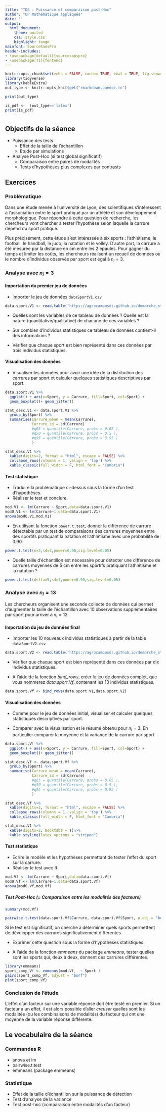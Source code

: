 ```yaml
---
title: "TD6 : Puissance et comparaison post-Hoc"
author: "UP Mathématique appliquée"
date: ''
output:
  html_document:
    theme: united
    css: style.css
    highlight: tango
mainfont: SourceSansPro
header-includes:
- \usepackage[default]{sourcesanspro}
- \usepackage[T1]{fontenc}
---
```



```r
knitr::opts_chunk$set(echo = FALSE, cache= TRUE, eval = TRUE, fig.show='hide', message = FALSE, warning = FALSE, results = 'hide' )
library(tidyverse)
library(kableExtra)
out_type <- knitr::opts_knit$get("rmarkdown.pandoc.to")

```

```r
print(out_type)

is_pdf <-  (out_type=='latex')
print(is_pdf)
```

# {.tabset .tabset-fade .tabset-pills}

##  Objectifs de la séance  


* Puissance des tests
  + Effet de la taille de l'échantillon
  + Etude par simulations
* Analyse Post-Hoc (si test global significatif)
  - Comparaison entre paires de modalités
  - Tests d'hypothèses plus complexes par contrasts
  
## Exercices 


### Problématique

Dans une étude menée à l'université de Lyon, des scientifiques s'intéressent à l'association entre le sport pratiqué par un athlète et son développement morphologique. Pour répondre à cette question de recherche, les chercheurs vont chercher à tester l'hypothèse selon laquelle la carrure dépend du sport pratiqué.

Plus précisément, cette étude s'est intéressée à six sports : l'athlétisme, le football, le handball, le judo, la natation et le volley. D'autre part, la carrure a été mesurée par la distance en cm entre les 2 épaules. Pour gagner du temps et limiter les coûts, les chercheurs réalisent un recueil de données où le nombre d'individus observés par sport est égal à $n_i=3$.

### Analyse avec $n_i=3$


#### Importation du premier jeu de données

* Importer le jeu de données `dataSportV1.csv`

```r
data.sport.V1 <- read.table('https://agrocampusds.github.io/demarche_statistique/dataSportV1.csv', sep = ';' , stringsAsFactors = TRUE, header = TRUE)
```

* Quelles sont les variables de ce tableau de données ? Quelle est la nature (quantitative/qualitative) de chacune de ces variables ?

* Sur combien d'individus statistiques ce tableau de données contient-il des informations ?

* Vérifier que chaque sport est bien représenté dans ces données par trois individus statistiques.

#### Visualisation des données

* Visualiser les données pour avoir une idée de la distribution des carrures par sport et calculer quelques statistiques descriptives par sport.

```r
data.sport.V1 %>% 
  ggplot() + aes(x=Sport, y = Carrure, fill=Sport, col=Sport) + 
  geom_boxplot()+ geom_jitter()
```

```r
stat_desc.V1 <- data.sport.V1 %>% 
  group_by(Sport) %>% 
  summarise(Carrure_mean = mean(Carrure), 
            Carrure_sd = sd(Carrure)
            #q05 = quantile(Carrure, probs = 0.05 ),
            #q50 = quantile(Carrure, probs = 0.5 ),
            #q95 = quantile(Carrure, probs = 0.95 )
            )
```

```r
stat_desc.V1 %>% 
  kable(digits=2, format = "html", escape = FALSE) %>%
  collapse_rows(columns = 1, valign = 'top') %>%
  kable_classic(full_width = F, html_font = "Cambria")
```

#### Test statistique

* Traduire la problématique ci-dessus sous la forme d'un test d'hypothèses.
* Réaliser le test et conclure.

```r
mod.V1 <- lm(Carrure ~ Sport,data=data.sport.V1)
mod0.V1 <- lm(Carrure~1,data=data.sport.V1)
anova(mod0.V1,mod.V1)
```

* En utilisant la fonction `power.t.test`, donner la différence de carrure détectable par un test de comparaisons des carrures moyennes entre des sportifs pratiquant la natation et l'athlétisme avec une probabilité de 0.90.

```r
power.t.test(n=3,sd=3,power=0.90,sig.level=0.05)
```

* Quelle taille d'échantillon est nécessaire pour détecter une différence de carrures moyennes de 5 cm entre les sportifs pratiquant l'athlétisme et la natation ?

```r
power.t.test(delta=5,sd=3,power=0.90,sig.level=0.05)
```
### Analyse avec $n_i=13$

Les chercheurs organisent une seconde collecte de données qui permet d'augmenter la taille de l'échantillon avec 10 observations supplémentaires par sport pour arriver à $n_i=13$.

#### Importation du jeu de données final

* Importer les 10 nouveaux individus statistiques à partir de la table `dataSportV2.csv`

```r
data.sport.V2 <- read.table('https://agrocampusds.github.io/demarche_statistique/dataSportV2.csv', sep = ';' , stringsAsFactors = TRUE, header = TRUE)
```

* Vérifier que chaque sport est bien représenté dans ces données par dix individus statistiques.

* A l'aide de la fonction *bind_rows*, créer le jeu de données complet, que vous nommerez *data.sport.Vf*, contenant les 13 individus statistiques.

```r
data.sport.Vf <- bind_rows(data.sport.V1,data.sport.V2)
```

#### Visualisation des données

* Comme pour le jeu de données initial, visualiser et calculer quelques statistiques descriptives par sport. 

* Comparer avec la visualisation et le résumé obtenu pour $n_i=3$. En particulier comparer la moyenne et la variance de la carrure par sport.

```r
data.sport.Vf %>% 
  ggplot() + aes(x=Sport, y = Carrure, fill=Sport, col=Sport) + 
  geom_boxplot()+ geom_jitter()
```

```r
stat_desc.Vf <- data.sport.Vf %>% 
  group_by(Sport) %>% 
  summarise(Carrure_mean = mean(Carrure), 
            Carrure_sd = sd(Carrure)
            #q05 = quantile(Carrure, probs = 0.05 ),
            #q50 = quantile(Carrure, probs = 0.5 ),
            #q95 = quantile(Carrure, probs = 0.95 )
            )
```

```r
stat_desc.Vf %>% 
  kable(digits=2, format = "html", escape = FALSE) %>%
  collapse_rows(columns = 1, valign = 'top') %>%
  kable_classic(full_width = F, html_font = "Cambria")
```

```r
stat_desc.V1 %>% 
  kable(digits=2, booktabs = T)%>%
  kable_styling(latex_options = "striped")
```

#### Test statistique

* Ecrire le modèle et les hypothèses permettant de tester l'effet du sport sur la carrure.
* Réaliser le test avec R.

```r
mod.Vf <- lm(Carrure ~ Sport,data=data.sport.Vf)
mod0.Vf <- lm(Carrure~1,data=data.sport.Vf)
anova(mod0.Vf,mod.Vf)
```

##### Test Post-Hoc (= Comparaison entre les modalités des facteurs)

```r
summary(mod.Vf)
```


```r
pairwise.t.test(data.sport.Vf$Carrure, data.sport.Vf$Sport, p.adj = "bonf")
```

Si le test est significatif, on cherche à déterminer quels sports permettent de développer des carrures significativement différentes.

* Exprimer cette question sous la forme d'hypothèses statistiques.

* A l'aide de la fonction *emmeans* du package *emmeans*, tester quelles sont les sports qui, deux à deux, donnent des carrures différentes.

```r
library(emmeans)
sport_comp_Vf <- emmeans(mod.Vf,  ~ Sport )
pairs(sport_comp_Vf, adjust = "bonf")
plot(sport_comp_Vf)
```



### Conclusion de l'étude

L'effet d'un facteur sur une variable réponse doit être testé en premier. Si un facteur a un effet, il est alors possible d'aller *creuser* quelles sont les modalités (ou les combinaisons de modalités) du facteur qui ont une moyenne de la variable réponse différente.


## Le vocabulaire de la séance

### Commandes R
- anova et lm
- pairwise.t.test
- emmeans (package emmeans)

### Statistique 
- Effet de la taille d'échantillon sur la puissance de détection
- Test d'analyse de la variance
- Test post-hoc (comparaison entre modalités d'un facteur)
